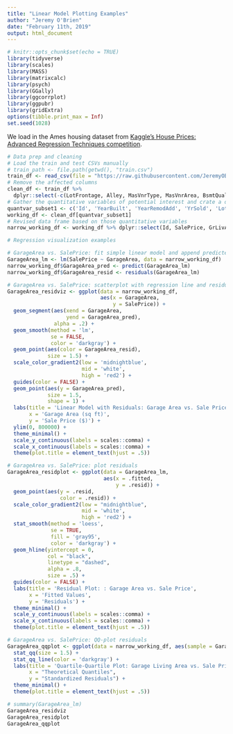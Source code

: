 ```yaml
---
title: "Linear Model Plotting Examples"
author: "Jeremy O'Brien"
date: "February 11th, 2019"
output: html_document
---
```


```r
# knitr::opts_chunk$set(echo = TRUE)
library(tidyverse)
library(scales)
library(MASS)
library(matrixcalc)
library(psych)
library(GGally)
library(ggcorrplot)
library(ggpubr)
library(gridExtra)
options(tibble.print_max = Inf)
set.seed(1028)
```

We load in the Ames housing dataset from [Kaggle's House Prices: Advanced Regression Techniques competition](https://www.kaggle.com/c/house-prices-advanced-regression-techniques/data).
```r
# Data prep and cleaning
# Load the train and test CSVs manually 
# train_path <- file.path(getwd(), "train.csv")
train_df <- read_csv(file = "https://raw.githubusercontent.com/JeremyOBrien16/CUNY_DATA_621/master/train.csv", col_names = TRUE)
# Remove the affected columns
clean_df <- train_df %>% 
  dplyr::select(-c(LotFrontage, Alley, MasVnrType, MasVnrArea, BsmtQual, BsmtCond, BsmtExposure, BsmtFinType1, BsmtFinType2, Electrical, FireplaceQu, GarageType, GarageYrBlt, GarageFinish, GarageQual, GarageCond, PoolQC, Fence, MiscFeature)) 
# Gather the quantitative variables of potential interest and crate a dataframe based on them
quantvar_subset1 <- c('Id', 'YearBuilt', 'YearRemodAdd', 'YrSold', 'LotArea', 'BsmtFinSF1', 'BsmtFinSF2', 'BsmtUnfSF', 'TotalBsmtSF', '1stFlrSF', '2ndFlrSF', 'LowQualFinSF', 'GrLivArea', 'GarageArea', 'WoodDeckSF', 'OpenPorchSF', '3SsnPorch', 'ScreenPorch', 'PoolArea', 'MiscVal', 'SalePrice')
working_df <- clean_df[quantvar_subset1]
# Revised data frame based on those quantitative variables
narrow_working_df <- working_df %>% dplyr::select(Id, SalePrice, GrLivArea, GarageArea, YearRemodAdd)
```

```r
# Regression visualization examples

# GarageArea vs. SalePrice: fit simple linear model and append predicted value and residuals to GarageArea vs. SalePrice
GarageArea_lm <- lm(SalePrice ~ GarageArea, data = narrow_working_df)
narrow_working_df$GarageArea_pred <- predict(GarageArea_lm)
narrow_working_df$GarageArea_resid <- residuals(GarageArea_lm)

# GarageArea vs. SalePrice: scatterplot with regression line and residual visualization
GarageArea_residviz <- ggplot(data = narrow_working_df, 
                              aes(x = GarageArea, 
                                  y = SalePrice)) +
  geom_segment(aes(xend = GarageArea, 
                   yend = GarageArea_pred), 
               alpha = .2) +
  geom_smooth(method = 'lm', 
              se = FALSE, 
              color = 'darkgray') +
  geom_point(aes(color = GarageArea_resid), 
             size = 1.5) +
  scale_color_gradient2(low = 'midnightblue', 
                        mid = 'white', 
                        high = 'red2') +
  guides(color = FALSE) +
  geom_point(aes(y = GarageArea_pred), 
             size = 1.5, 
             shape = 1) +
  labs(title = 'Linear Model with Residuals: Garage Area vs. Sale Price', 
       x = 'Garage Area (sq ft)', 
       y = 'Sale Price ($)') +
  ylim(0, 800000) +
  theme_minimal() +
  scale_y_continuous(labels = scales::comma) +
  scale_x_continuous(labels = scales::comma) +
  theme(plot.title = element_text(hjust = .5))

# GarageArea vs. SalePrice: plot residuals
GarageArea_residplot <- ggplot(data = GarageArea_lm, 
                               aes(x = .fitted, 
                                   y = .resid)) +
  geom_point(aes(y = .resid, 
                 color = .resid)) +
  scale_color_gradient2(low = "midnightblue", 
                        mid = 'white', 
                        high = 'red2') +
  stat_smooth(method = 'loess', 
              se = TRUE, 
              fill = 'gray95', 
              color = 'darkgray') +
  geom_hline(yintercept = 0, 
             col = "black", 
             linetype = "dashed", 
             alpha = .8, 
             size = .5) +
  guides(color = FALSE) +
  labs(title = 'Residual Plot: : Garage Area vs. Sale Price', 
       x = 'Fitted Values', 
       y = 'Residuals') +
  theme_minimal() +
  scale_y_continuous(labels = scales::comma) +
  scale_x_continuous(labels = scales::comma) +
  theme(plot.title = element_text(hjust = .5))

# GarageArea vs. SalePrice: QQ-plot residuals 
GarageArea_qqplot <- ggplot(data = narrow_working_df, aes(sample = GarageArea)) +
  stat_qq(size = 1.5) +
  stat_qq_line(color = 'darkgray') +
  labs(title = 'Quartile-Quartile Plot: Garage Living Area vs. Sale Price', 
       x = "Theoretical Quantiles", 
       y = "Standardized Residuals") +
  theme_minimal() +
  theme(plot.title = element_text(hjust = .5))

# summary(GarageArea_lm)
GarageArea_residviz
GarageArea_residplot
GarageArea_qqplot
```